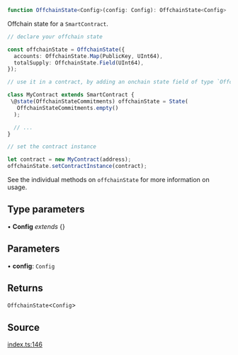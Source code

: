 ```ts
function OffchainState<Config>(config: Config): OffchainState<Config>
```

Offchain state for a `SmartContract`.

```ts
// declare your offchain state

const offchainState = OffchainState({
  accounts: OffchainState.Map(PublicKey, UInt64),
  totalSupply: OffchainState.Field(UInt64),
});

// use it in a contract, by adding an onchain state field of type `OffchainStateCommitments`

class MyContract extends SmartContract {
 \@state(OffchainStateCommitments) offchainState = State(
   OffchainStateCommitments.empty()
  );

  // ...
}

// set the contract instance

let contract = new MyContract(address);
offchainState.setContractInstance(contract);
```

See the individual methods on `offchainState` for more information on usage.

## Type parameters

• **Config** *extends* \{\}

## Parameters

• **config**: `Config`

## Returns

`OffchainState`\<`Config`\>

## Source

[index.ts:146](https://github.com/o1-labs/o1js/blob/3b1b22555bd0099419efc0703dfdb8b2eb7c3e6f/src/index.ts#L146)
